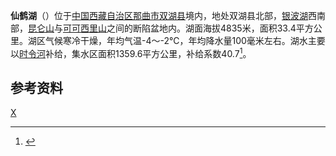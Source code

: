 {{ViewTibetanScript}}
{{Infobox_lake
 |湖泊名稱 =仙鹤湖
 |湖泊照片 = 
 |湖泊照片標題 = 
 |測深圖 =
 |測深圖標題 =
 |湖泊所在地 = [[中国|中国]][[西藏|西藏]]
 |座標 = {{coord |36|00|N|88|05|E|display=inline,title|scale:500000_type:waterbody_region:CN}}
 |湖泊類別 = [[咸水湖|咸水湖]]
 |流入 =[[狭床河|狭床河]]等
 |流出 = 
 |集水區面積 =1359.6平方公里
 |集水區國家 =
 |湖泊長度 =9.9公里
 |湖泊闊度 = 最大5.3公里<br />平均3.37公里
 |湖泊面積 =33.4平方公里
 |平均深度 = 
 |最深深度 = 
 |水體體積 = 
 |湖水停留時間 =
 |湖岸線長度 =
 |海拔高度 = 4835米
 |湖中島嶼 =
 |湖邊城鎮 =
}}
{{Location map
 |China Tibet
 |mark=<!--dot-->Blue pog.svg
 |lat_deg=36|lat_min=00|lat_sec =
 |lon_deg=88|lon_min=05|lon_sec =
 |caption=仙鹤湖在[[西藏|西藏]]的位置。
 |position=right
 |width=350
 |float=right
}}
'''仙鹤湖'''（{{bo|z=ཤན་ཧྭའོ་མཚོ།|w=shan hwa'o mtsho|t=Shenhao Tso}}）位于[[中国|中国]][[西藏自治区|西藏自治区]][[那曲市|那曲市]][[双湖县|双湖县]]境内，地处双湖县北部，[[银波湖|银波湖]]西南部，[[昆仑山|昆仑山]]与[[可可西里山|可可西里山]]之间的断陷盆地内。湖面海拔4835米，面积33.4平方公里。湖区气候寒冷干燥，年均气温-4～-2℃，年均降水量100毫米左右。湖水主要以[[时令河|时令河]]补给，集水区面积1359.6平方公里，补给系数40.7<ref>{{cite book zh |author=王苏民 窦鸿身 |title=中国湖泊志 |format=M |edition=1 |location=北京 |publisher=科学出版社 |date=1998|pages=443|id= ISBN 7-03-006706-1}}</ref>。
==参考资料==
{{reflist}}

[[Category:双湖县湖泊|X]]